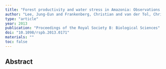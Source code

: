 ```yaml
---
title: "Forest productivity and water stress in Amazonia: Observations from GOSAT chlorophyll fluorescence"
author: "Lee, Jung-Eun and Frankenberg, Christian and van der Tol, Christiaan and Berry, Joseph A and Guanter, Luis and Boyce, C Kevin and Fisher, Joshua B and Morrow, Eric and Worden, John R and Asefi, Salvi and others"
type: "article"
year: 2013
publication: "Proceedings of the Royal Society B: Biological Sciences"
doi: "10.1098/rspb.2013.0171"
materials: ""
toc: false
---
```


## Abstract

